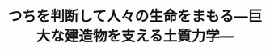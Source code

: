 ﻿---
title: "つちを判断して人々の生命をまもる―巨大な建造物を支える土質力学―"
category: "環境・社会理工学院"
vol: "7"
interviewee: "中瀬 明男 "
url: ""
tags: []
pdf: "7-6.pdf"
facephoto: ""
career: ""
preface: "建設系の人間が最も大切にするものは、安全性と経済性である。特に公共物を扱う土木分野では、一般市民の理解が必要となる。私たちは、様々な土木建造物に護られて生きているが、その役割について考えたことがあるだろうか。逆に”土建屋”と呼ばれるイメージのために、自分を遠ざけてはいないだろうか。土木を見る目を、少し変えてみよう。そして土木が今、必要としているものを探ってみよう。東工大土木科の中瀬明男教授を訪問した。"
---
